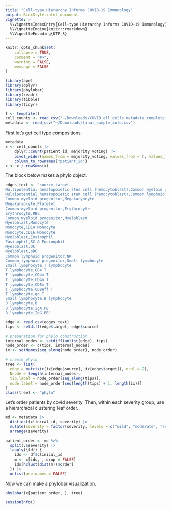 ```yaml
---
title: "Cell-type Hierarchy Informs COVID-19 Immunology"
output: BiocStyle::html_document
vignette: >
  %\VignetteIndexEntry{Cell-type Hierarchy Informs COVID-19 Immunology}
  %\VignetteEngine{knitr::rmarkdown}
  %\VignetteEncoding{UTF-8}
---
```


```r
knitr::opts_chunk$set(
    collapse = TRUE,
    comment = "#>",
    warning = FALSE,
    message = FALSE
)
```

```r
library(ape)
library(dplyr)
library(phylobar)
library(readr)
library(tibble)
library(tidyr)
```

```r
f <- tempfile()
cell_counts <- read_csv("~/Downloads/COVID_all_cells_metadata_complete.csv")
metadata <- read_csv("~/Downloads/final_sample_info.csv")
```

First let's get cell type compositions.

```r
metadata
x <- cell_counts |>
    dplyr::count(patient_id, majority_voting) |>
    pivot_wider(names_from = majority_voting, values_from = n, values_fill = 0) |>
    column_to_rownames("patient_id")
x <- x / rowSums(x)
```

The block below makes a phylo object.

```r
edges_text <- "source,target
Multipotential hematopoietic stem cell (hemocytoblast),Common myeloid progenitor
Multipotential hematopoietic stem cell (hemocytoblast),Common lymphoid progenitor
Common myeloid progenitor,Megakaryocyte
Megakaryocyte,Platelet
Common myeloid progenitor,Erythrocyte
Erythrocyte,RBC
Common myeloid progenitor,Myeloblast
Myeloblast,Monocyte
Monocyte,CD14 Monocyte
Monocyte,CD16 Monocyte
Myeloblast,Eosinophil
Eosinophil,SC & Eosinophil
Myeloblast,DC
Myeloblast,pDC
Common lymphoid progenitor,NK
Common lymphoid progenitor,Small lymphocyte
Small lymphocyte,T lymphocyte
T lymphocyte,CD4 T
T lymphocyte,CD4m T
T lymphocyte,CD4n T
T lymphocyte,CD8m T
T lymphocyte,CD8eff T
T lymphocyte,gd T
Small lymphocyte,B lymphocyte
B lymphocyte,B
B lymphocyte,IgA PB
B lymphocyte,IgG PB"

edge <- read_csv(edges_text)
tips <- setdiff(edge$target, edge$source)

# preparation for phylo construction
internal_nodes <- setdiff(unlist(edge), tips)
node_order <- c(tips, internal_nodes)
ix <- setNames(seq_along(node_order), node_order)

# create phylo
tree <- list(
  edge = matrix(c(ix[edge$source], ix[edge$target]), ncol = 2),
  Nnode = length(internal_nodes),
  tip.label = node_order[seq_along(tips)],
  node.label = node_order[seq(length(tips) + 1, length(ix))]
)
class(tree) <- "phylo"
```

Let's order patients by covid severity. Then, within each severity group, use a
hierarchical clustering leaf order.

```r
md <- metadata |>
  distinct(clinical_id, severity) |>
  mutate(severity = factor(severity, levels = c("mild", "moderate", "severe"))) |>
  arrange(severity)

patient_order <- md %>%
  split(.$severity) |>
  lapply(\(df) {
    ids <- df$clinical_id
    m <- x[ids, , drop = FALSE]
    ids[hclust(dist(m))$order]
  }) |>
  unlist(use.names = FALSE)
```

Now we can make a phylobar visualization.

```r
phylobar(x[patient_order, ], tree)
```

```r
sessionInfo()
```